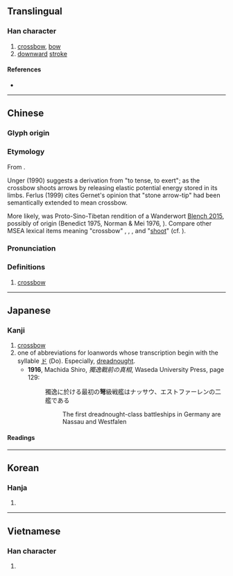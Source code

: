 {{character info/new}}
==Translingual==

===Han character===
{{Han char|rn=57|rad=弓|as=05|sn=8|four=47207|canj=VEN|ids=⿱奴弓}}

# [[crossbow]], [[bow]]
# [[downward]] [[stroke]]

====References====
* {{Han ref|kx=0358.030|dkj=09760|dj=0674.170|hdz=20994.050|uh=5F29|ud=24361|bh=A9B8|bd=43448}}

----

==Chinese==
{{zh-forms}}

===Glyph origin===
{{Han etym}}

===Etymology===
From {{der|zh|sit-pro|*s-na||crossbow}}. 

Unger (1990) suggests a derivation from {{och-l|努}} "to tense, to exert"; as the crossbow shoots arrows by releasing elastic potential energy stored in its limbs. Ferlus (1999) cites Gernet's opinion that {{och-l|砮}} "stone arrow-tip" had been semantically extended to mean crossbow.

More likely, {{der|zh|sit-pro|*s-na}} was Proto-Sino-Tibetan rendition of a {{w|Mainland Southeast Asia linguistic area|Mainland Southeast Asian}} Wanderwort [http://www.rogerblench.info/Archaeology/SE%20Asia/Blench%20AA%20prehistory%20final.pdf Blench 2015], possibly of {{der|zh|aav}} origin (Benedict 1975, Norman & Mei 1976, {{zh-ref|Schuessler, 2007}}). Compare other MSEA lexical items meaning "crossbow" {{cog|mkh-pro|*snaʔ}}, {{cog|hmx-pro|*nhaᶜ}}, {{cog|tai-pro|*ʰnwɤ:ᶜ}}, and "[[shoot]]" {{cog|map-pro|*panaq}} (cf. {{cog|mkh-pro|*paɲʔ}}).

===Pronunciation===
{{zh-pron
|m=nǔ
|c=nou5
|h=pfs=
|md=
|mn=xm,qz:ló͘/zz:nó͘/xm:lō͘/qz:lǒ͘
|w=
|mc=y
|oc=y
|cat=
}}

===Definitions===
{{zh-hanzi}}

# [[crossbow]]

----

==Japanese==

===Kanji===
{{ja-kanji|grade=|rs=弓05}}

# [[crossbow]]
# one of abbreviations for loanwords whose transcription begin with the syllable [[ド]] (Do). Especially, [[dreadnought]].
#* '''1916''', Machida Shiro, ''獨逸戰前の真相'',  Waseda University Press, page 129:
#*: 獨逸に於ける最初の'''弩'''級戦艦はナッサウ、エストファーレンの二艦である
#*:: The first dreadnought-class battleships in Germany are Nassau and Westfalen

====Readings====
{{ja-readings
|goon=ぬ, の
|kanon=ど
|kun=いしゆみ-, おおゆみ-<おほゆみ-
}}

----

==Korean==

===Hanja===
{{ko-hanja|hangeul=노|eumhun=|rv=no|mr=no|y=no}}

# {{defn|lang=ko|sort=弓05}}

----

==Vietnamese==

===Han character===
{{vi-hantu|[[nỏ]], [[nỗ]], [[ná]], [[nõ]]|rs=弓05}}

# {{defn|lang=vi|sort=弓05}}